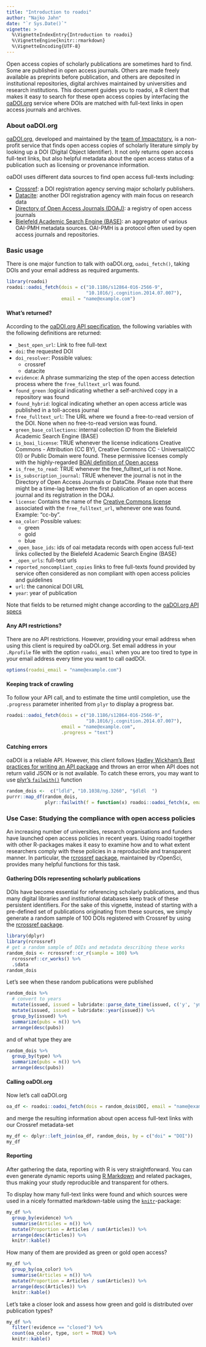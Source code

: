 ```yaml
---
title: "Introduction to roadoi"
author: "Najko Jahn"
date: "`r Sys.Date()`"
vignette: >
  %\VignetteIndexEntry{Introduction to roadoi}
  %\VignetteEngine{knitr::rmarkdown}
  %\VignetteEncoding{UTF-8}
---
```


Open access copies of scholarly publications are sometimes hard to find. Some are published in open access journals. Others are made freely available as preprints before publication, and others are deposited in institutional repositories, digital archives maintained by universities and research institutions. This document guides you to roadoi, a R client that makes it easy to search for these open access copies by interfacing the [oaDOI.org](https://oadoi.org/) service where DOIs are matched with full-text links in open access journals and archives.

### About oaDOI.org

[oaDOI.org](https://oadoi.org/), developed and maintained by the [team of Impactstory](https://oadoi.org/team), is a non-profit service that finds open access copies of scholarly literature simply by looking up a DOI (Digital Object Identifier). It not only returns open access full-text links, but also helpful metadata about the open access status of a publication such as licensing or provenance information.

oaDOI uses different data sources to find open access full-texts including:

- [Crossref](http://www.crossref.org/): a DOI registration agency serving major scholarly publishers.
- [Datacite](https://www.datacite.org/): another DOI registration agency with main focus on research data
- [Directory of Open Access Journals (DOAJ)](https://doaj.org/): a registry of open access journals
- [Bielefeld Academic Search Engine (BASE)](https://www.base-search.net/): an aggregator of various OAI-PMH metadata sources. OAI-PMH is a protocol often used by open access journals and repositories.

### Basic usage

There is one major function to talk with oaDOI.org, `oadoi_fetch()`, taking DOIs and your email address as required arguments.

```r
library(roadoi)
roadoi::oadoi_fetch(dois = c("10.1186/s12864-016-2566-9",
                             "10.1016/j.cognition.2014.07.007"), 
                    email = "name@example.com")
```

#### What's returned?

According to the [oaDOI.org API specification](https://oadoi.org/api), the following variables with the following definitions are returned:

* `_best_open_url`: Link to free full-text
* `doi`: the requested DOI
* `doi_resolver`: Possible values:
    + crossref
    + datacite
* `evidence`: A phrase summarizing the step of the open access detection process where the `free_fulltext_url` was found.
* `found_green` :logical indicating whether a self-archived copy in a repository was found
* `found_hybrid`: logical indicating whether an open access
 article was published in a toll-access journal
* `free_fulltext_url`: The URL where we found a free-to-read version of the DOI. None when no free-to-read version was found.
* `green_base_collections`: internal collection ID from the
 Bielefeld Academic Search Engine (BASE)
* `is_boai_license`: TRUE whenever the license indications Creative Commons - Attribution (CC BY), Creative Commons  CC - Universal(CC 0)) or Public Domain were found. These permissive licenses comply with the highly-regarded [BOAI definition of Open access](http://www.budapestopenaccessinitiative.org/)
* `is_free_to_read`: TRUE whenever the free_fulltext_url is not None.
* `is_subscription_journal`: TRUE whenever the journal is not in the Directory of Open Access Journals or DataCite. Please note that there might be a time-lag between the first publication of an open access journal and its registration in the DOAJ.
* `license`: Contains the name of the [Creative Commons license](https://creativecommons.org/) associated with the `free_fulltext_url`, whenever one was found. Example: "cc-by".
* `oa_color`: Possible values:
    + green
    + gold
    + blue
* `_open_base_ids`: ids of oai metadata records with open access
 full-text links collected by the Bielefeld Academic Search Engine (BASE) 
* `_open_urls`: full-text urls
* `reported_noncompliant_copies` links to free full-texts found provided by service often considered as non  compliant with open access policies and guidelines
* `url`: the canonical DOI URL
* `year`: year of publication

Note that fields to be returned might change according to the [oaDOI.org API specs](https://oadoi.org/api)

#### Any API restrictions?

There are no API restrictions. However, providing your email address when using this client is required by oaDOI.org. Set email address in your `.Rprofile` file with the option `roadoi_email` when you are too tired to type in your email address every time you want to call oadDOI.

```r
options(roadoi_email = "name@example.com")
```

#### Keeping track of crawling

To follow your API call, and to estimate the time until completion, use the `.progress` parameter inherited from `plyr` to display a progress bar.

```r
roadoi::oadoi_fetch(dois = c("10.1186/s12864-016-2566-9",
                             "10.1016/j.cognition.2014.07.007"), 
                    email = "name@example.com", 
                    .progress = "text")
```

#### Catching errors

oaDOI is a reliable API. However, this client follows [Hadley Wickham's Best practices for writing an API package](https://CRAN.R-project.org/package=httr/vignettes/api-packages.html) and throws an error when API does not return valid JSON or is not available. To catch these errors, you may want to use [plyr's `failwith()`](https://www.rdocumentation.org/packages/plyr/versions/1.8.4/topics/failwith) function

```r
random_dois <-  c("ldld", "10.1038/ng.3260", "§dldl  ")
purrr::map_df(random_dois, 
              plyr::failwith(f = function(x) roadoi::oadoi_fetch(x, email ="name@example.com")))
```

### Use Case: Studying the compliance with open access policies

An increasing number of universities, research organisations and funders have launched open access policies in recent years. Using roadoi together with other R-packages makes it easy to examine how and to what extent researchers comply with these policies in a reproducible and transparent manner. In particular, the [rcrossref package](https://github.com/ropensci/rcrossref), maintained by rOpenSci, provides many helpful functions for this task.

#### Gathering DOIs representing scholarly publications

DOIs have become essential for referencing scholarly publications, and thus many digital libraries and institutional databases keep track of these persistent identifiers. For the sake of this vignette, instead of starting with a pre-defined set of publications originating from these sources, we simply generate a random sample of 100 DOIs registered with Crossref by using the [rcrossref package](https://github.com/ropensci/rcrossref).

```r
library(dplyr)
library(rcrossref)
# get a random sample of DOIs and metadata describing these works
random_dois <- rcrossref::cr_r(sample = 100) %>%
  rcrossref::cr_works() %>%
  .$data
random_dois
```

Let's see when these random publications were published

```r
random_dois %>%
  # convert to years
  mutate(issued, issued = lubridate::parse_date_time(issued, c('y', 'ymd', 'ym'))) %>%
  mutate(issued, issued = lubridate::year(issued)) %>%
  group_by(issued) %>%
  summarize(pubs = n()) %>%
  arrange(desc(pubs))
```

and of what type they are

```r
random_dois %>%
  group_by(type) %>%
  summarize(pubs = n()) %>%
  arrange(desc(pubs))
```

#### Calling oaDOI.org

Now let's call oaDOI.org

```r
oa_df <- roadoi::oadoi_fetch(dois = random_dois$DOI, email = "name@example.com")
```

and merge the resulting information about open access full-text links with our Crossref metadata-set

```r
my_df <- dplyr::left_join(oa_df, random_dois, by = c("doi" = "DOI"))
my_df
```

#### Reporting

After gathering the data, reporting with R is very straightforward. You can even generate dynamic reports using [R Markdown](http://rmarkdown.rstudio.com/) and related packages, thus making your study reproducible and transparent for others.

To display how many full-text links were found and which sources were used in a nicely formatted markdown-table using the [`knitr`](https://yihui.name/knitr/)-package:

```r
my_df %>%
  group_by(evidence) %>%
  summarise(Articles = n()) %>%
  mutate(Proportion = Articles / sum(Articles)) %>%
  arrange(desc(Articles)) %>%
  knitr::kable()
```

How many of them are provided as green or gold open access?

```r
my_df %>%
  group_by(oa_color) %>%
  summarise(Articles = n()) %>%
  mutate(Proportion = Articles / sum(Articles)) %>%
  arrange(desc(Articles)) %>%
  knitr::kable()
```

Let's take a closer look and assess how green and gold is distributed over publication types?

```r
my_df %>%
  filter(!evidence == "closed") %>% 
  count(oa_color, type, sort = TRUE) %>% 
  knitr::kable()
```

